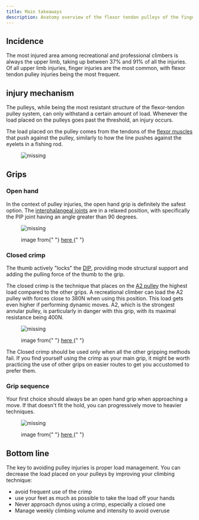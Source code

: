 ```yaml
---
title: Main takeaways
description: Anatomy overview of the flexor tendon pulleys of the finger
---
```



## Incidence

The most injured area among recreational and professional climbers is always the upper limb, taking up between 37% and 91% of all the injuries. Of all upper limb injuries, finger injuries are the most common, with flexor tendon pulley injuries being the most frequent.

## injury mechanism

The pulleys, while being the most resistant structure of the flexor-tendon pulley system, can only withstand a certain amount of load. Whenever the load placed on the pulleys goes past the threshold, an injury occurs.

The load placed on the pulley comes from the tendons of the [flexor muscles](/anatomy/muscles) that push against the pulley, similarly to how the line pushes against the eyelets in a fishing rod.

<figure>
  <img src={PulleyForce} alt="missing" />
</figure>

## Grips

### Open hand

In the context of pulley injuries, the open hand grip is definitely the safest option. The [interphalangeal joints](/anatomy/bones) are in a relaxed position, with specifically the PIP joint having an angle greater than 90 degrees.

<figure>
  <img src={OpenPip} alt="missing" />
  <figcaption>
    <p>
      image from{" "}
      <a href="https://outdoorinquirer.com/crimp-grips-climbing-technique/">
        here
      </a>{" "}
    </p>
  </figcaption>
</figure>

### Closed crimp

The thumb actively "locks" the [DIP](/anatomy/bones), providing mode structural support and adding the pulling force of the thumb to the grip.

The closed crimp is the technique that places on the [A2 pulley](/anatomy/pulleys) the highest load compared to the other grips. A recreational climber can load the A2 pulley with forces close to 380N when using this position. This load gets even higher if performing dynamic moves. A2, which is the strongest annular pulley, is particularly in danger with this grip, with its maximal resistance being 400N.

<figure>
  <img src={ForcesCrimp} alt="missing" />
  <figcaption>
    <p>
      image from{" "}
      <a href="https://link.springer.com/chapter/10.1007/978-3-030-02134-4_5">
        here
      </a>{" "}
    </p>
  </figcaption>
</figure>

The Closed crimp should be used only when all the other gripping methods fail. If you find yourself using the crimp as your main grip, it might be worth practicing the use of other grips on easier routes to get you accustomed to prefer them.

### Grip sequence

Your first choice should always be an open hand grip when approaching a move. If that doesn't fit the hold, you can progressively move to heavier techniques.

<figure>
  <img src={GripSeq} alt="missing" />
  <figcaption>
    <p>
      image from{" "}
      <a href="https://www.epictv.com/media/podcast/how-to-prevent-a-pulley-sprain-%7C-the-climbing-doctor/606616">
        here
      </a>{" "}
    </p>
  </figcaption>
</figure>

## Bottom line

The key to avoiding pulley injuries is proper load management. You can decrease the load placed on your pulleys by improving your climbing technique:

- avoid frequent use of the crimp
- use your feet as much as possible to take the load off your hands
- Never approach dynos using a crimp, especially a closed one
- Manage weekly climbing volume and intensity to avoid overuse
